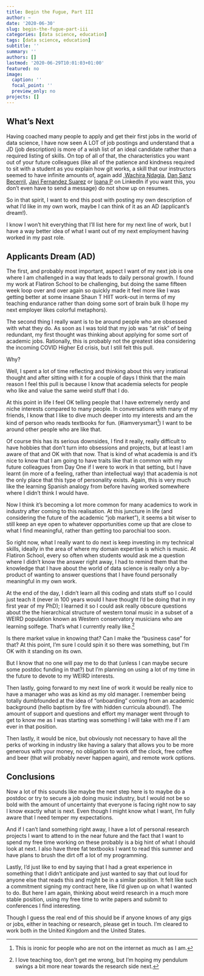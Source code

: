 ```yaml
---
title: Begin the Fugue, Part III
author: ~
date: '2020-06-30'
slug: begin-the-fugue-part-iii
categories: [data science, education]
tags: [data science, education]
subtitle: ''
summary: ''
authors: []
lastmod: '2020-06-29T10:01:03+01:00'
featured: no
image:
  caption: ''
  focal_point: ''
  preview_only: no
projects: []
---
```


## What's Next

Having coached many people to apply and get their first jobs in the world of data science, I have now seen A LOT of job postings and understand that a JD (job description) is more of a wish list of an ideal candidate rather than a required listing of skills.
On top of all of that, the characteristics you want out of your future colleagues (like all of the patience and kindness required to sit with a student as you explain how git works, a skill that our instructors seemed to have infinite amounts of, again add ,[Wachira Ndagia](https://www.linkedin.com/in/wachirandaiga/), [Dan Sanz Becerril](https://www.linkedin.com/in/danielsanzbecerril/), [Javi Fernandez Suarez](https://www.linkedin.com/in/javier-f-s/) or [Ioana P](https://www.linkedin.com/in/ioanapr/) on LinkedIn if you want this, you don't even have to send a message) do not show up on resumes. 

So in that spirit, I want to end this post with posting my own description of what I’d like in my own work, maybe I can think of it as an AD (applicant’s dream!).

I know I won’t hit everything that I’ll list here for my next line of work, but I have a way better idea of what I want out of my next employment having worked in my past role.

## Applicants Dream (AD) 

The first, and probably most important, aspect I want of my next job is one where I am challenged in a way that leads to daily personal growth.
I found my work at Flatiron School to be challenging, but doing the same fifteen week loop over and over again so quickly made it feel more like I was getting better at some insane Shaun T HIIT work-out in terms of my teaching endurance rather than doing some sort of brain bulk (I hope my next employer likes colorful metaphors).

The second thing I really want is to be around people who are obsessed with what they do. 
As soon as I was told that my job was “at risk” of being redundant, my first thought was thinking about applying for some sort of academic jobs.
Rationally, this is probably not the greatest idea considering the incoming COVID Higher Ed crisis, but I still felt this pull.

Why?

Well, I spent a lot of time reflecting and thinking about this very irrational thought and after sitting with it for a couple of days I think that the main reason I feel this pull is because I know that academia selects for people who like and value the same weird stuff that I do.

At this point in life I feel OK telling people that I have extremely nerdy and niche interests compared to many people. 
In conversations with many of my friends, I know that I like to dive much deeper into my interests and am the kind of person who reads textbooks for fun. (#iamverysmart^[This is ironic for people who are not on the internet as much as I am.])
I want to be around other people who are like that. 

Of course this has its serious downsides, I find it really, really difficult to have hobbies that don’t turn into obsessions and projects, but at least I am aware of that and OK with that now.
That is kind of what academia is and it’s nice to know that I am going to have traits like that in common with my future colleagues from Day One if I were to work in that setting, but I have learnt (in more of a feeling, rather than intellectual way) that academia is not the only place that this type of personality exists.
Again, this is very much like the learning Spanish analogy from before having worked somewhere where I didn't think I would have. 

Now I think it’s becoming a lot more common for many academics to work in industry after coming to this realisation.
At this juncture in life (and considering the future of the academic “job market”), it seems a bit wiser to still keep an eye open to whatever opportunities come up that are close to what I find meaningful, rather than getting too parochial too soon. 

So right now, what I really want to do next is keep investing in my technical skills, ideally in the area of where my domain expertise is which is music.
At Flatiron School, every so often when students would ask me a question where I didn’t know the answer right away,  I had to remind them that the knowledge that I have about the world of data science is really only a by-product of wanting to answer questions that I have found personally meaningful in my own work.

At the end of the day, I didn’t learn all this coding and stats stuff so I could just teach it (never in 100 years would I have thought I’d be doing that in my first year of my PhD); I learned it so I could ask really obscure questions about the the hierarchical structure of western tonal music in a subset of a WEIRD population known as Western conservatory musicians who are learning solfege. 
That’s what I currently really like.^[I love teaching too, don't get me wrong, but I'm hoping my pendulum swings a bit more near towards the research side next.]

Is there market value in knowing that? Can I make the “business case” for that? 
At this point, I’m sure I could spin it so there was something, but I’m OK with it standing on its own.

But I know that no one will pay me to do that (unless I can maybe secure some postdoc funding in that?) but I’m planning on using a lot of my time in the future to devote to my WEIRD interests. 

Then lastly, going forward to my next line of work it would be really nice to have a manager who was as kind as my old manager. 
I remember being totally dumbfounded at the idea of “onboarding” coming from an academic background (hello baptism by fire with  hidden curricula abound!).
The amount of support and questions and effort my manager went through to get to know me as I was starting was something I will take with me if I am ever in that position. 

Then lastly, it would be nice, but obviously not necessary to have all the perks of working in industry like having a salary that allows you to be more generous with your money, no obligation to work off the clock, free coffee and beer (that will probably never happen again), and remote work options.

## Conclusions

Now a lot of this sounds like maybe the next step here is to maybe do a postdoc or try to secure a job doing music industry, but I would not be so bold with the amount of uncertainty that everyone is facing right now to say I know exactly what is next.
Even though I might know what I want, I'm fully aware that I need temper my expectations. 

And if I can't land something right away, I have a lot of personal research projects I want to attend to in the near future and the fact that I want to spend my free time working on these probably is a big hint of what I should look at next.
I also have three fat textbooks I want to read this summer and have plans to brush the dirt off a lot of my programming.

Lastly, I’d just like to end by saying that I had a great experience in something that I didn’t anticipate and just wanted to say that out loud for anyone else that reads this and might be in a similar position.
It felt like such a commitment signing my contract here, like I’d given up on what I wanted to do.
But here I am again, thinking about weird research in a much more stable position, using my free time to write papers and submit to conferences I find interesting. 

Though I guess the real end of this should be if anyone knows of any gigs or jobs, either in teaching or research, please get in touch.
I’m cleared to work both in the United Kingdom and the United States.
